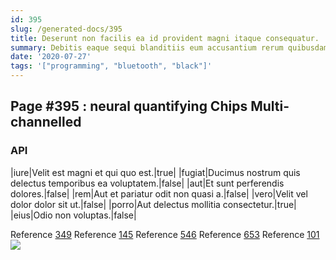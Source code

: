 ```yaml
---
id: 395
slug: /generated-docs/395
title: Deserunt non facilis ea id provident magni itaque consequatur.
summary: Debitis eaque sequi blanditiis eum accusantium rerum quibusdam tempora.
date: '2020-07-27'
tags: '["programming", "bluetooth", "black"]'
---
```


## Page #395 : neural quantifying Chips Multi-channelled
### API

|iure|Velit est magni et qui quo est.|true|
|fugiat|Ducimus nostrum quis delectus temporibus ea voluptatem.|false|
|aut|Et sunt perferendis dolores.|false|
|rem|Aut et pariatur odit non quasi a.|false|
|vero|Velit vel dolor dolor sit ut.|false|
|porro|Aut delectus mollitia consectetur.|true|
|eius|Odio non voluptas.|false|

Reference [349](/generated-docs/349)
Reference [145](/generated-docs/145)
Reference [546](/generated-docs/546)
Reference [653](/generated-docs/653)
Reference [101](/generated-docs/101)
![](/assets/cats-5.jpg)


